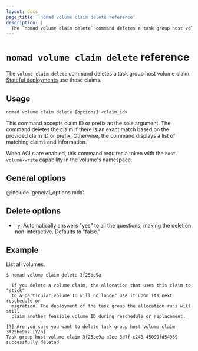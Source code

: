 ```yaml
---
layout: docs
page_title: 'nomad volume claim delete reference'
description: |
  The `nomad volume claim delete` command deletes a task group host volume claim.
---
```


# `nomad volume claim delete` reference

The `volume claim delete` command deletes a task group host volume claim. [Stateful deployments][stateful deployments] use these claims.

## Usage

```plaintext
nomad volume claim delete [options] <claim_id>
```

This command accepts claim ID or prefix as the sole argument.  The command
deletes the claim if there is an exact match based on the provided claim ID or
prefix, Otherwise, the command displays a list of matching claims and
information.

When ACLs are enabled, this command requires a token with the `host-volume-write`
capability in the volume's namespace.

## General options

@include 'general_options.mdx'

## Delete options

- `-y`: Automatically answers "yes" to all the questions, making the deletion
  non-interactive. Defaults to "false."

## Example

List all volumes.

```shell-session
$ nomad volume claim delete 3f25be9a

  If you delete a volume claim, the allocation that uses this claim to "stick"
  to a particular volume ID will no longer use it upon its next reschedule or
  migration. The deployment of the task group the allocation runs will still
  claim another feasible volume ID during reschedule or replacement.

[?] Are you sure you want to delete task group host volume claim 3f25be9a? [Y/n]
Task group host volume claim 3f25be9a-a2ee-3d7f-c248-45099fd54939 successfully deleted
```

[stateful deployments]: /nomad/docs/concepts/stateful-deployments
